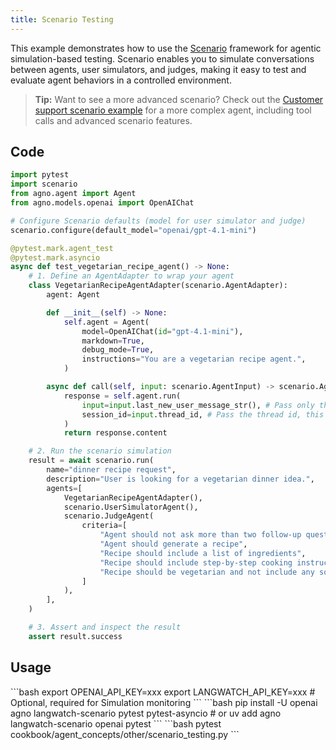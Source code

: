 ```yaml
---
title: Scenario Testing
---
```


This example demonstrates how to use the [Scenario](https://github.com/langwatch/scenario) framework for agentic simulation-based testing. Scenario enables you to simulate conversations between agents, user simulators, and judges, making it easy to test and evaluate agent behaviors in a controlled environment.

> **Tip:** Want to see a more advanced scenario? Check out the [Customer support scenario example](https://github.com/langwatch/create-agent-app/tree/main/agno_example) for a more complex agent, including tool calls and advanced scenario features.

## Code

```python cookbook/agent_concepts/other/scenario_testing.py
import pytest
import scenario
from agno.agent import Agent
from agno.models.openai import OpenAIChat

# Configure Scenario defaults (model for user simulator and judge)
scenario.configure(default_model="openai/gpt-4.1-mini")

@pytest.mark.agent_test
@pytest.mark.asyncio
async def test_vegetarian_recipe_agent() -> None:
    # 1. Define an AgentAdapter to wrap your agent
    class VegetarianRecipeAgentAdapter(scenario.AgentAdapter):
        agent: Agent

        def __init__(self) -> None:
            self.agent = Agent(
                model=OpenAIChat(id="gpt-4.1-mini"),
                markdown=True,
                debug_mode=True,
                instructions="You are a vegetarian recipe agent.",
            )

        async def call(self, input: scenario.AgentInput) -> scenario.AgentReturnTypes:
            response = self.agent.run(
                input=input.last_new_user_message_str(), # Pass only the last user message
                session_id=input.thread_id, # Pass the thread id, this allows the agent to track history
            )
            return response.content

    # 2. Run the scenario simulation
    result = await scenario.run(
        name="dinner recipe request",
        description="User is looking for a vegetarian dinner idea.",
        agents=[
            VegetarianRecipeAgentAdapter(),
            scenario.UserSimulatorAgent(),
            scenario.JudgeAgent(
                criteria=[
                    "Agent should not ask more than two follow-up questions",
                    "Agent should generate a recipe",
                    "Recipe should include a list of ingredients",
                    "Recipe should include step-by-step cooking instructions",
                    "Recipe should be vegetarian and not include any sort of meat",
                ]
            ),
        ],
    )

    # 3. Assert and inspect the result
    assert result.success
```

## Usage

<Steps>
  <Snippet file="create-venv-step.mdx" />

  <Step title="Set your API key">
    ```bash
    export OPENAI_API_KEY=xxx
    export LANGWATCH_API_KEY=xxx # Optional, required for Simulation monitoring
    ```
  </Step>

  <Step title="Install libraries">
    ```bash
    pip install -U openai agno langwatch-scenario pytest pytest-asyncio
    # or
    uv add agno langwatch-scenario openai pytest
    ```
  </Step>

  <Step title="Run Agent">
    ```bash
    pytest cookbook/agent_concepts/other/scenario_testing.py
    ```
  </Step>
</Steps> 